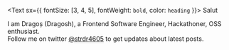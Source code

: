 <Text sx={{ fontSize: [3, 4, 5], fontWeight: `bold`, color: `heading` }}>
  Salut
</Text>

I am Dragoș (Dragosh), a Frontend Software Engineer,
Hackathoner, OSS enthusiast.<br/>
Follow me on twitter [@strdr4605](https://twitter.com/strdr4605) to get updates about latest posts.

